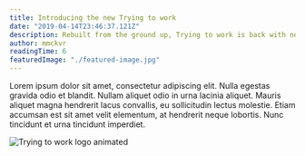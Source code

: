 ```yaml
---
title: Introducing the new Trying to work
date: "2019-04-14T23:46:37.121Z"
description: Rebuilt from the ground up, Trying to work is back with new features, a new submission system, and a whole lot more.
author: mmckvr
readingTime: 6
featuredImage: "./featured-image.jpg"
---
```



<ContentWrapper>

<IntroParagraph>

Lorem ipsum dolor sit amet, consectetur adipiscing elit. Nulla egestas gravida odio et blandit. Nullam aliquet odio in urna lacinia aliquet. Mauris aliquet magna hendrerit lacus convallis, eu sollicitudin lectus molestie. Etiam accumsan est sit amet velit elementum, at hendrerit neque lobortis. Nunc tincidunt et urna tincidunt imperdiet.

</IntroParagraph>

![Trying to work logo animated](./bolt.gif)

</ContentWrapper>